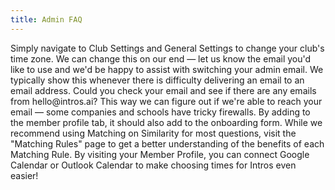 ```yaml
---
title: Admin FAQ
---
```


<Steps>
  <Step title="How do I change the time zone?">
    Simply navigate to Club Settings and General Settings to change your club's time zone.
  </Step>
  <Step title="How do I change my admin email?">
    We can change this on our end — let us know the email you'd like to use and we'd be happy to assist with switching your admin email.
  </Step>
  <Step title="When I input my email, it generated an "attention needed" error.">
    We typically show this whenever there is difficulty delivering an email to an email address. Could you check your email and see if there are any emails from hello@intros.ai? This way we can figure out if we're able to reach your email — some companies and schools have tricky firewalls.
  </Step>
  <Step title="How do I add questions to the onboarding form?">
    By adding to the member profile tab, it should also add to the onboarding form.
  </Step>
  <Step title="Which Matching Rules should I use?">
    While we recommend using Matching on Similarity for most questions, visit the "Matching Rules" page to get a better understanding of the benefits of each Matching Rule.
  </Step>
  <Step title="How do I integrate Google Calendar or Outlook Calendar">
     By visiting your Member Profile, you can connect Google Calendar or Outlook Calendar to make choosing times for Intros even easier!
  </Step>
</Steps>
